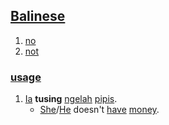== [[Balinese]] ==

# [[no]]
# [[not]]

=== [[usage]] ===
#  [[Ia]] '''tusing''' [[ngelah]] [[pipis]].
#* [[She]]/[[He]] doesn't [[have]] [[money]].